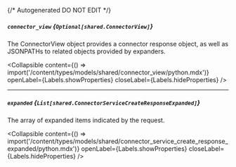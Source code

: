 {/* Autogenerated DO NOT EDIT  */}

##### `connector_view` *{`Optional[shared.ConnectorView]`}*
The ConnectorView object provides a connector response object, as well as JSONPATHs to related objects provided by expanders.

<Collapsible content={() => import('/content/types/models/shared/connector_view/python.mdx')} openLabel={Labels.showProperties} closeLabel={Labels.hideProperties} />


---
##### `expanded` *{`List[shared.ConnectorServiceCreateResponseExpanded]`}*
The array of expanded items indicated by the request.

<Collapsible content={() => import('/content/types/models/shared/connector_service_create_response_expanded/python.mdx')} openLabel={Labels.showProperties} closeLabel={Labels.hideProperties} />




